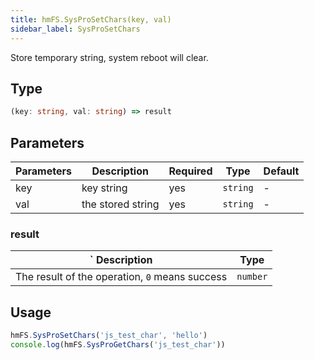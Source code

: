 ```yaml
---
title: hmFS.SysProSetChars(key, val)
sidebar_label: SysProSetChars
---
```


Store temporary string, system reboot will clear.

## Type

```ts
(key: string, val: string) => result
```

## Parameters

| Parameters |     Description   | Required |   Type   | Default |
| ---------- | ----------------- | -------- | -------- | ------ |
|    key     |    key string     |   yes    | `string` | - |
|    val     | the stored string |   yes    | `string` | - |

### result

|       `           Description                  | Type |
| ---------------------------------------------- | -------- |
| The result of the operation, `0` means success | `number` |

## Usage

```js
hmFS.SysProSetChars('js_test_char', 'hello')
console.log(hmFS.SysProGetChars('js_test_char'))
```
